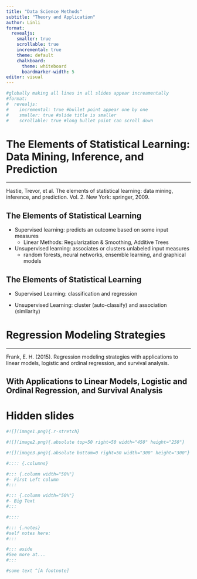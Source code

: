 ```yaml
---
title: "Data Science Methods"
subtitle: "Theory and Application"
author: Linli
format: 
  revealjs:
    smaller: true
    scrollable: true
    incremental: true
    theme: default
    chalkboard: 
      theme: whiteboard
      boardmarker-width: 5
editor: visual
---
```


```r
#globally making all lines in all slides appear increamentally
#format: 
#  revealjs:
#    incremental: true #bullet point appear one by one
#    smaller: true #slide title is smaller
#    scrollable: true #long bullet point can scroll down
```

# The Elements of Statistical Learning: Data Mining, Inference, and Prediction

::: {.column-margin}
____
Hastie, Trevor, et al. The elements of statistical learning: data mining, inference, and prediction. Vol. 2. New York: springer, 2009.
:::

##  The Elements of Statistical Learning {auto-animate=true}
- Supervised learning: predicts an outcome based on some input measures
    - Linear Methods: Regularization & Smoothing, Additive Trees
- Unsupervised learning: associates or clusters unlabeled input measures
  - random forests, neural networks, ensemble learning, and graphical models

##  The Elements of Statistical Learning {auto-animate=true}
::: {.fragment .highlight-blue}
- Supervised Learning: classification and regression
:::

::: {.fragment .highlight-current-blue}
- Unsupervised Learning: cluster (auto-classify) and association (similarity)
:::


# Regression Modeling Strategies

::: {.column-margin}
____
Frank, E. H. (2015). Regression modeling strategies with applications to linear models, logistic and ordinal regression, and survival analysis.
:::

##  With Applications to Linear Models, Logistic and Ordinal Regression, and Survival Analysis {auto-animate=true}









# Hidden slides {visibility="hidden"}

```r
#![](image1.png){.r-stretch}

#![](image2.png){.absolute top=50 right=50 width="450" height="250"}

#![](image3.png){.absolute bottom=0 right=50 width="300" height="300"}
```

```r
#:::: {.columns}

#::: {.column width="50%"}
#- First Left column
#:::

#::: {.column width="50%"}
#- Big Text
#:::

#::::
```

```r
#::: {.notes}
#self notes here: 
#:::

#::: aside
#See more at...
#:::

#some text ^[A footnote]
```


